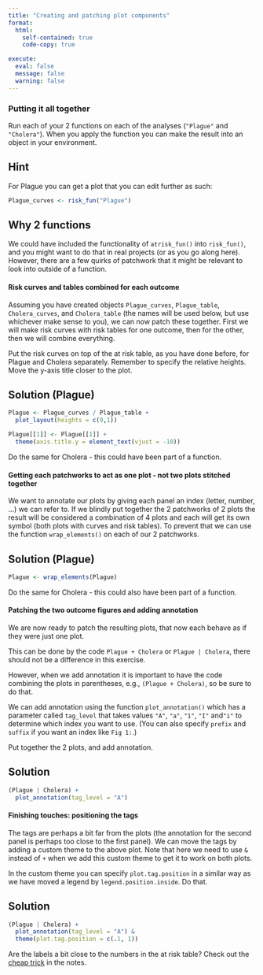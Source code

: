 ```yaml
---
title: "Creating and patching plot components"
format:
  html:
    self-contained: true
    code-copy: true

execute:
  eval: false
  message: false
  warning: false
---
```


### Putting it all together
Run each of your 2 functions on each of the analyses (`"Plague"` and `"Cholera"`). When you apply the function you can make the result into an object in your environment.


::: {.callout-tip collapse="true" appearance="simple"}
## Hint

For Plague you can get a plot that you can edit further as such:
```r
Plague_curves <- risk_fun("Plague")
```
:::

::: {.callout-note appearance="simple"}
## Why 2 functions

We could have included the functionality of `atrisk_fun()` into `risk_fun()`, and you might want to do that in real projects (or as you go along here). However, there are a few quirks of patchwork that it might be relevant to look into outside of a function.
:::

#### Risk curves and tables combined for each outcome
Assuming you have created objects `Plague_curves`, `Plague_table`, `Cholera_curves`, and `Cholera_table`  (the names will be used below, but use whichever make sense to you), we can now patch these together. First we will make risk curves with risk tables for one outcome, then for the other, then we will combine everything.

Put the risk curves on top of the at risk table, as you have done before, for Plague and Cholera separately. Remember to specify the relative heights. Move the y-axis title closer to the plot.

::: {.callout-tip collapse="true" appearance="simple"}
## Solution (Plague)

```r
Plague <- Plague_curves / Plague_table + 
  plot_layout(heights = c(9,1))

Plague[[1]] <- Plague[[1]] +
  theme(axis.title.y = element_text(vjust = -10))
```
Do the same for Cholera - this could have been part of a function.
:::

#### Getting each patchworks to act as one plot - not two plots stitched together

We want to annotate our plots by giving each panel an index (letter, number, ...) we can refer to. If we blindly put together the 2 patchworks of 2 plots the result will be considered a combination of 4 plots and each will get its own symbol (both plots with curves and risk tables). To prevent that we can use the function `wrap_elements()` on each of our 2 patchworks.


::: {.callout-tip collapse="true" appearance="simple"}
## Solution (Plague)

```r
Plague <- wrap_elements(Plague)
```
Do the same for Cholera - this could also have been part of a function.
:::

#### Patching the two outcome figures and adding annotation
We are now ready to patch the resulting plots, that now each behave as if they were just one plot.

This can be done by the code `Plague + Cholera` or `Plague | Cholera`, there should not be a difference in this exercise.

However, when we add annotation it is important to have the code combining the plots in parentheses, e.g., `(Plague + Cholera)`, so be sure to do that.

We can add annotation using the function `plot_annotation()` which has a parameter called `tag_level` that takes values `"A"`, `"a"`, `"1"`, `"I"` and` "i"` to determine which index you want to use. (You can also specify `prefix` and `suffix` if you want an index like `Fig 1:`.)

Put together the 2 plots, and add annotation.

::: {.callout-tip collapse="true" appearance="simple"}
## Solution

```r
(Plague | Cholera) +
  plot_annotation(tag_level = "A")
```
:::

#### Finishing touches: positioning the tags
The tags are perhaps a bit far from the plots (the annotation for the second panel is perhaps too close to the first panel). We can move the tags by adding a custom theme to the above plot. Note that here we need to use `&` instead of `+` when we add this custom theme to get it to work on both plots.

In the custom theme you can specify `plot.tag.position` in a similar way as we have moved a legend by `legend.position.inside`. Do that.

::: {.callout-tip collapse="true" appearance="simple"}
## Solution

```r
(Plague | Cholera) +
  plot_annotation(tag_level = "A") &
  theme(plot.tag.position = c(.1, 1))
```
:::

Are the labels a bit close to the numbers in the at risk table? Check out the [cheap trick](https://tjuheide.github.io/StatDayMay2025/992_label_spacing.html) in the notes.